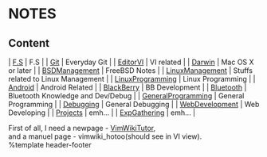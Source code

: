 = NOTES =

== Content ==
| [[F.S]]                | F.S                                |
| [[Git]]                | Everyday Git                       |
| [[EditorVI]]           | VI related                         |
| [[Darwin]]             | Mac OS X or later                  |
| [[BSDManagement]]      | FreeBSD Notes                      |
| [[LinuxManagement]]    | Stuffs related to Linux Management |
| [[LinuxProgramming]]   | Linux Programming                  |
| [[Android]]            | Android Related                    |
| [[BlackBerry]]         | BB Development                     |
| [[Bluetooth]]          | Bluetooth Knowledge and Dev/Debug  |
| [[GeneralProgramming]] | General Programming                |
| [[Debugging]]          | General Debugging                  |
| [[WebDevelopment]]     | Web Developing                     |
| [[Projects]]           | emh...                             |
| [[ExpGathering]]       | emh...                             |


First of all, I need a newpage - [[VimWikiTutor]],<br>
and a manuel page - vimwiki_hotoo(should see in VI view).<br>

%template header-footer
